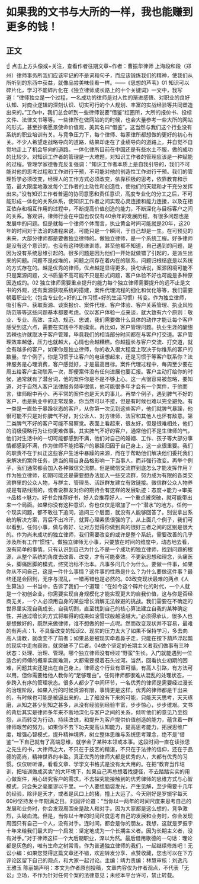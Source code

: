 # 如果我的文书与大所的一样，我也能赚到更多的钱！
## 正文
☝ 点击上方头像或+关注，查看作者往期文章~作者：曹振华律师 上海段和段（郑州）律师事务所我们应该牢记的不是词和句子，而应该锻炼我们的精神，使我们从所听到的东西中获益，就像品尝美味佳肴一样。——《思想的芦苇》01   知识可以碎片化，学习不能碎片化在《独立律师成长路上的十个关键词》一文中，我写道：“律师独立是一个过程，一名成功的律师是对人性的渐进感悟、对职业的良好认知、对商业逻辑的深刻认识、切实可行的个人规划、丰富的实战经验等共同塑造出来的。”工作中，我们总会听到一些律师说要“借鉴”红圈所，大所的报价书、投标文件、法律文书等等。一些律所在做网站的的时候，也会大量参考一些大所的网站的形式，甚至抄袭愿景使命价值观，美其名曰“借鉴”。这当然与我们这个行业没有系统的职业培训有关。与竞争压力下，每个律师、每家律所都想做的更好的初心有关。不少人希望走战略导向的道路，结果却走在了业绩导向的道路上，并自觉不自觉地走上了机会导向的道路。一体化律所目前在中国还是有些水土不服，做的成功的比较少。对知识工作者的管理是一大难题，对知识工作者的管理应该是一种赋能的过程。管理学家德鲁克反复强调：“知识工作者本质上是自我引导的，我们不可能对他的思考过程和工作进行干预，不可能对他的创造性工作进行干预。我们的管理哲学必须改变，经理人的工作方式必须改变，依靠积极的思考，依靠教育和示范，最大限度地激发每个工作者的主动性和创造性，使他们的天赋和才干充分发挥出来。”没有知识工作者普遍的协同意愿和责任意识，高度专业化的分工之后，不可能形成一体化的关系体系，使知识工作者之间实现心灵连接和能力连接，以及在相互依存和相互作用的过程中，不断提高价值创造的能力，不断深化与目标客户之间的关系。客观讲，律师行业在中国也仅仅有40余年的发展历程，有很多问题也是发展中的问题。但是就每一个律师个体而言，执业黄金时间可能就是20年，这20年的时间对于法治的进程来说，可能只是一个瞬间，于自己却是一生。在可预见的未来，大部分律师都是要做独立律师的。做独立律师，是一个系统工程。好多律师是没有这个意识的，也没有这种思维训练，甚至他都不知道，自己遇到的问题，是因为没有系统思维引起的。很多问题是因为他们一开始就做错了引起的，是派生出来的问题。问题不是成堆的，问题之间存在着内在的联系，问题归根结底是以系统的方式存在的。越是优秀的律师，优点越是显得更多。换句话说，案源困境可能不只是案源问题，文书质量不高可能不只是形式问题，客户体验不好也可能是多种原因造成的。02   独立律师需要重点提升的能力每个独立律师需要提升的远不止是文书的外观，还有案源获取系统的搭建，案件代理流程的细化和优化等等，我们需要朝着职业化（包含专业化+好的工作习惯+好的生活习惯）转变。作为独立律师，吸引客户、获取案源、谈案报价、案件代理、客户体验、客户关系管理、执业风险防范等等这些问题基本都要考虑。仅以客户体验一点来谈，就大致有六个原则：敬业、专业、高效、主动、规范、忠诚，我们需要做什么具体的动作才能让每个客户感受到这六点，需要在实践中不断摸索。再比如，客户管理问题。执业生涯的酸甜苦辣也许就取决于客户管理，毕竟我们的相当部分时间都在与客户打交道。客户管理效率越低，压力也就越大，心情也会越糟糕。你越擅长与客户交流、打交道，就会有越多的客户，如果你是独立律师，你的收入很大程度上取决于你维系的客户的数量。举个例子，你是习惯于让客户的电话想起来，还是习惯于等客户联系你？法律服务是心理消费，客户感觉好，才是最高目标。案件代理过程中，每周至少要在周五给客户主动联系一次，即便案件没有任何进展也要汇报。客户主动打给你的时候，通常就有了潜台词，他的案件你是不是不够上心。这一点很容易被忽略，要知道，对于自然人客户法律服务频率很低，他可能很多年才会有一个案件，于他而言，律师眼中再小、再平常的案件也是天大的事儿。再举个例子，遇到脾气不好的客户，也是执业中的正常现象，你当然可以不接，但是有时候也难以完全避免。有一类是一直处于暴躁状态的客户，从你第一次见到这些客户，他们就脾气暴躁，他很可能不只是对你脾气不好，对公诉人、对方律师、法官和其他人也怀有敌意。第二类脾气不好的客户可能不易察觉。表面上看起来，很友好，但是很难相处，他们的消极侵略行为让你更难做事。其实脾气不好的客户，通常他们不是生律师的气，他们对生活中的一切可能都感到不满，他们对自己的婚姻、工作、孩子等大部分事情都感到不满，作为律师不能把客户的暴躁归因于自己身上，这一点很重要。我们的职责不在于纠正这些客户生活中暴躁的来源，而在于帮助他们解决他们委托我们来解决的案件任务，适当的用自身品格影响一下当事人，而非强行改变。再举个例子，我们通常都会加入各种微信交流群。但是微信交流群到底怎么才能发挥作用？作为独立律师，初期可能还是需要想办法加入一些交流群，努力成为有限的各类交流群里的公众人物，与群主、管理员、活跃群友建立有效链接。微信群公众人物养成是有路线图的，或者说群友对你的期待会有这样的发展轨迹：态度→能力→审美→品格→魅力。好书会推荐好书，好人会推荐好人，一个重点被突破，就可能带出来一个局面。如果你没有这种意识，你也仅仅是增加了一个“潜水”的地方。任何一个现实问题，都不敢往下追问，追问三个层面，就没有人能够回答了。别说拿出系统的解决方案，背后不出冷汗，就算心理素质很强的了。从上面几个例子，我们可以看到，任何小事，做与做好、让对方觉得你做到真的很好三者之间的区别是很大的。作为尚未成功的独立律师，我们需要改变的或许是整个系统，需要改善的几乎涉及所有工作“惯性”。做独立律师无小事，只要放在时间的维度中，动态地去看，没有简单的事情。只有认识到自己为什么不是一个成功的独立律师，找到问题的根源，从整个系统的角度去改善、改变，才有可能奏效。不更新思想和理念，头痛医头，脚痛医脚的模式，终究治标不治本。凡事多问几个为什么。要做一件事，如果你从不问自己，这是一件什么事情？这件事的性质是什么？为什么要做这件事？最终还是会回到，无序与混乱，一错再错也是必然的。03改变现状最难的两点《人生算法》一书当中，告诉了我们一个道理：“在如今这个碎片化的时代，一个人就是一个初创企业，你需要实现自身规模化才能实现更大的自我价值，这与你是否经商无关，一个人必须用自身的某些增长消解无法躲避的挑战。我们需要在不确定的世界里实现自我成长，自我切割，直至找到自己的核心算法建立自我的某种确定性，并通过增长的方式将取得的成果如滚雪球般越滚越大。”必须得承认，很多人也是想做好的，既然来做律师，谁不想做的好一点呢。然而改变现状并不容易，最难的有两点：1、不具备改变的知识2、现实的压力太大了如果不保持学习，多去向高人请教，就改变不了前者；如果总是被现实牵着鼻子走，只能在按下葫芦浮起瓢的现实中走向衰败，就突破不了后者。04做个坚定的长期主义者我们做事有三种状态：处理、治理、管理。哪个独立律师没有经过“野蛮”生长。入门就能遇到一位适合的师傅的概率实属难测，大都需要摸着石头过河。当然，回看执业初期的困难，问题其实还是出在自己身上，律师这个行业有章可循，有高人引路，有方法可以用，但你需要给他人教你的“足够理由”。任何律师都很难从混乱的处理状态，一步跨入有序的管理状态。很多人都少了中间环节，一名优秀的律师是需要经过漫长的治理阶段，如果入行的时候资源有限，事情更是这样。优秀的律师都是干出来的，有时候也可能是被逼出来的，上了船没有下来的可能，只能天天思考，天天琢磨，从知之甚少到知之甚多，从没有经验到经验丰富，步步惊心，步步维艰。文书的背后其实是律师多年来不断地深化与客户之间的关系，倾听他们的意见乃至抱怨，从而转变为行动，持续改进，和提升为客户提供价值创造的能力，蕴含着一群律师艰苦的努力。如果你不去下功夫提高认知能力，提高思考能力，拓展思维广度，增强心智模式，提升精神境界，树立整体思维与系统思考理念，绝不是“借鉴”一下自己就有了高端思维，就学会了某种本领或本事。这段时间一直在读张思之先生的书，大律师之大，不只在于技艺的精湛，不只在于法律的信仰，还在于品德的高尚，精神世界的丰盈。真正优秀的律师大都是优秀的人，大都有优秀的习惯。仅仅听听课，看看文章、学学文书格式是没有太大用的。在把“教育当作培训，把培训做成买卖”的大环境下，如果自己再总想着找捷径，不去踏踏实实的用心做案件，用心研究客户的需求，不去探究能接触到的优秀律师的思维方式与心智模式，只会失之毫厘谬以千里。一个人要想脑袋发光，产生见解，至少需要十几年的经验，除非是天才，或者是风口上的猪，撞上大运了。今天刚好是罗振宇每天60秒坚持发十年期满之日。刘润评论道：“当你以一两年的时间尺度来思考自己的发展和业务时，你会发现周围全是敌人和对手。因为大家都是这么想的，竞争激烈，头破血流。但是，当你以十年的时间尺度思考自己的发展和业务时，你会发现周围只有自己一个人，没有对手。连时间，都会是你的朋友。我想，这就是罗振宇十年来给我们最大的一个启发：坚定地成为一个长期主义者。因为长期主义者，没有对手。”对于律师这样一个大后期职业，深以为然。最后借用歌德的一句话：理论都是灰色的，唯有生命之树常青。作为普通独立律师的我们，一起继续修炼吧！无讼小编：如果您觉得这篇文章还不错，欢迎转发分享、点赞收藏，您也可以在下方评论区留下自己的观点，和大家一起讨论。主编：靖力责编：林慧审核：刘逸凡 王雅玉 陈丽娟声明：本文为作者原创投稿，文章内容仅为作者观点，不代表「无讼」立场，不作为针对任何个案的法律意见；未经本平台许可，禁止转载。